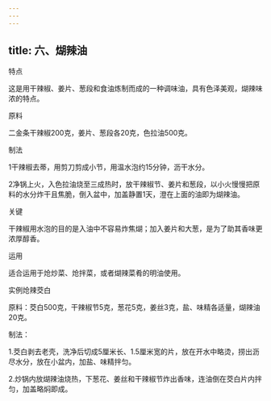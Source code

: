 ```yaml
---
---
---
```

title: 六、煳辣油
---






特点

这是用干辣椒、姜片、葱段和食油炼制而成的一种调味油，具有色泽美观，煳辣味浓的特点。

原料

二金条干辣椒200克，姜片、葱段各20克，色拉油500克。



制法

1干辣椒去蒂，用剪刀剪成小节，用温水泡约15分钟，沥干水分。

2净锅上火，入色拉油烧至三成热时，放干辣椒节、姜片和葱段，以小火慢慢把原料的水分炸干且焦脆，倒入盆中，加盖静置1天，澄在上面的油即为煳辣油。

关键

干辣椒用水泡的目的是入油中不容易炸焦煳；加入姜片和大葱，是为了助其香味更浓厚醇香。

运用

适合运用于炝炒菜、炝拌菜，或者煳辣菜肴的明油使用。

实例炝辣茭白

原料：茭白500克，干辣椒节5克，葱花5克，姜丝3克，盐、味精各适量，煳辣油20克。

制法：

1.茭白剥去老壳，洗净后切成5厘米长、1.5厘米宽的片，放在开水中略烫，捞出沥尽水分，放在小盆内，加盐、味精拌匀。

2.炒锅内放煳辣油烧热，下葱花、姜丝和干辣椒节炸出香味，连油倒在茭白片内拌匀，加盖略焖即成。